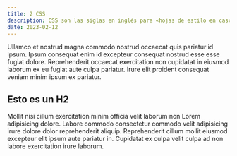 ```yaml
---
title: 2 CSS
description: CSS son las siglas en inglés para «hojas de estilo en cascada» (Cascading Style Sheets). Básicamente, es un lenguaje que maneja el diseño y presentación de las páginas web, es decir, cómo lucen cuando un usuario las visita. Funciona junto con el lenguaje HTML que se encarga del contenido básico de los sitios.
date: 2023-02-12
---
```


Ullamco et nostrud magna commodo nostrud occaecat quis pariatur id ipsum. Ipsum
consequat enim id excepteur consequat nostrud esse esse fugiat dolore.
Reprehenderit occaecat exercitation non cupidatat in eiusmod laborum ex eu
fugiat aute culpa pariatur. Irure elit proident consequat veniam minim ipsum ex
pariatur.

## Esto es un H2

Mollit nisi cillum exercitation minim officia velit laborum non Lorem
adipisicing dolore. Labore commodo consectetur commodo velit adipisicing irure
dolore dolor reprehenderit aliquip. Reprehenderit cillum mollit eiusmod
excepteur elit ipsum aute pariatur in. Cupidatat ex culpa velit culpa ad non
labore exercitation irure laborum.